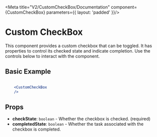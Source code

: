 
<Meta title="V2/CustomCheckBox/Documentation" component={CustomCheckBox} parameters={{ layout: 'padded' }}/>

# Custom CheckBox

This component provides a custom checkbox that can be toggled. It has properties to control its checked state and indicate completion. Use the controls below to interact with the component.

## Basic Example

```jsx

    <CustomCheckBox
    />

```

## Props

- **checkState**: `boolean` - Whether the checkbox is checked. (required)
- **completedState**: `boolean` - Whether the task associated with the checkbox is completed.
